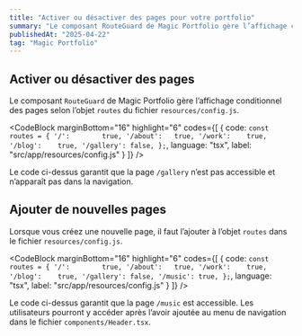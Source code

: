 ```yaml
---
title: "Activer ou désactiver des pages pour votre portfolio"
summary: "Le composant RouteGuard de Magic Portfolio gère l’affichage conditionnel des pages selon vos réglages."
publishedAt: "2025-04-22"
tag: "Magic Portfolio"
---
```


## Activer ou désactiver des pages

Le composant `RouteGuard` de Magic Portfolio gère l’affichage conditionnel des pages selon l’objet `routes` du fichier `resources/config.js`.

<CodeBlock
    marginBottom="16"
    highlight="6"
    codes={[
  {
    code:
`const routes = {
    '/':        true,
    '/about':   true,
    '/work':    true,
    '/blog':    true,
    '/gallery': false,
};`,
    language: "tsx",
    label: "src/app/resources/config.js"
  }
]} />

Le code ci-dessus garantit que la page `/gallery` n’est pas accessible et n’apparaît pas dans la navigation.

## Ajouter de nouvelles pages

Lorsque vous créez une nouvelle page, il faut l’ajouter à l’objet `routes` dans le fichier `resources/config.js`.

<CodeBlock
    marginBottom="16"
    highlight="6"
    codes={[
  {
    code:
`const routes = {
    '/':        true,
    '/about':   true,
    '/work':    true,
    '/blog':    true,
    '/gallery': false,
    '/music': true,
};`,
    language: "tsx",
    label: "src/app/resources/config.js"
  }
]} />

Le code ci-dessus garantit que la page `/music` est accessible. Les utilisateurs pourront y accéder après l’avoir ajoutée au menu de navigation dans le fichier `components/Header.tsx`.